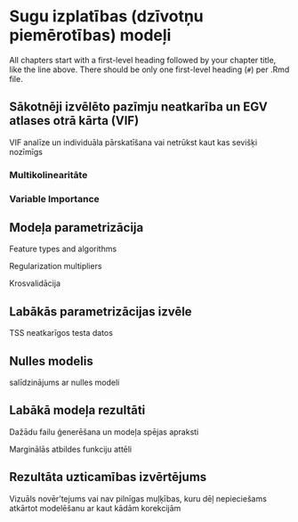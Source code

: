 # Sugu izplatības (dzīvotņu piemērotības) modeļi  {#Chapter7}

All chapters start with a first-level heading followed by your chapter title, like the line above. There should be only one first-level heading (`#`) per .Rmd file.

## Sākotnēji izvēlēto pazīmju neatkarība un EGV atlases otrā kārta (VIF)

VIF analīze un individuāla pārskatīšana vai netrūkst kaut kas sevišķi nozīmīgs

### Multikolinearitāte


### Variable Importance


## Modeļa parametrizācija

Feature types and algorithms

Regularization multipliers

Krosvalidācija

## Labākās parametrizācijas izvēle

TSS neatkarīgos testa datos

## Nulles modelis

salīdzinājums ar nulles modeli


## Labākā modeļa rezultāti

Dažādu failu ģenerēšana un modeļa spējas apraksti

Marginālās atbildes funkciju attēli


## Rezultāta uzticamības izvērtējums

Vizuāls novēr'tejums vai nav pilnīgas muļķības, kuru dēļ nepieciešams atkārtot modelēšanu ar kaut kādām korekcijām
